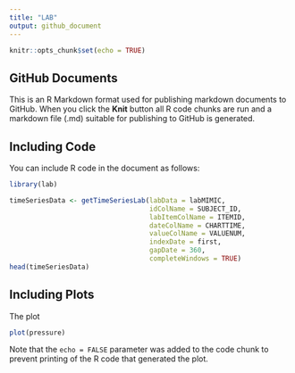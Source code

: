 ```yaml
---
title: "LAB"
output: github_document
---
```


```r
knitr::opts_chunk$set(echo = TRUE)
```

## GitHub Documents

This is an R Markdown format used for publishing markdown documents to GitHub. When you click the **Knit** button all R code chunks are run and a markdown file (.md) suitable for publishing to GitHub is generated.

## Including Code

You can include R code in the document as follows:

```r
library(lab)

timeSeriesData <- getTimeSeriesLab(labData = labMIMIC,
                                   idColName = SUBJECT_ID,
                                   labItemColName = ITEMID,
                                   dateColName = CHARTTIME,
                                   valueColName = VALUENUM,
                                   indexDate = first,
                                   gapDate = 360,
                                   completeWindows = TRUE)
head(timeSeriesData)
```
## Including Plots

The plot 

```r
plot(pressure)
```

Note that the `echo = FALSE` parameter was added to the code chunk to prevent printing of the R code that generated the plot.
